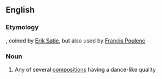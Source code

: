 ==English==

===Etymology===
{{F.}}, coined by [[w:Erik Satie|Erik Satie]], but also used by [[w:Francis Poulenc|Francis Poulenc]]

===Noun===
{{wikipedia}}
{{en-noun}}

#{{music}} Any of several [[composition]]s having a dance-like quality